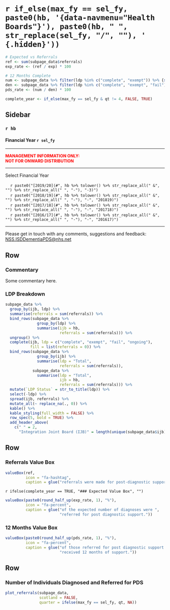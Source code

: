 `r if_else(max_fy == sel_fy, paste0(hb, '{data-navmenu="Health Boards"}'), paste0(hb, " ", str_replace(sel_fy, "/", ""), ' {.hidden}'))`
=================================================

```r

# Expected vs Referrals
ref <- sum(subpage_data$referrals)
exp_rate <- (ref / exp) * 100

# 12 Months Complete
num <- subpage_data %>% filter(ldp %in% c("complete", "exempt")) %>% {sum(.$referrals)}
den <- subpage_data %>% filter(ldp %in% c("complete", "exempt", "fail")) %>% {sum(.$referrals)}
pds_rate <- (num / den) * 100

complete_year <- if_else(max_fy == sel_fy & qt != 4, FALSE, TRUE)
```

Sidebar {.sidebar}
-----------------------------------------------------------------------

### `r hb`
#### Financial Year `r sel_fy`

***

<font size="2"> 
<span style="color:red"> 
**MANAGEMENT INFORMATION ONLY:** <br>
**NOT FOR ONWARD DISTRIBUTION**
</span> </font>

***

Select Financial Year

<!-- For some reason need '-2' on end of 1819 links - check why this is -->
|     `r paste0("[2019/20](#", hb %>% tolower() %>% str_replace_all(" &", "") %>% str_replace_all(" ", "-"), "-3)")`
|     `r paste0("[2018/19](#", hb %>% tolower() %>% str_replace_all(" &", "") %>% str_replace_all(" ", "-"), "-", "201819)")`
|     `r paste0("[2017/18](#", hb %>% tolower() %>% str_replace_all(" &", "") %>% str_replace_all(" ", "-"), "-", "201718)")`
|     `r paste0("[2016/17](#", hb %>% tolower() %>% str_replace_all(" &", "") %>% str_replace_all(" ", "-"), "-", "201617)")`

***

<!-- Reword this and try and force to bottom of sidebar -->
Please get in touch with any comments, suggestions and feedback: [NSS.ISDDementiaPDS@nhs.net](mailto:NSS.ISDDementiaPDS@nhs.net)


Row
----------------------------------------------------------------------

### Commentary

Some commentary here.


### LDP Breakdown

```r
subpage_data %>%
  group_by(ijb, ldp) %>%
  summarise(referrals = sum(referrals)) %>%
  bind_rows(subpage_data %>%
              group_by(ldp) %>%
              summarise(ijb = hb,
                        referrals = sum(referrals))) %>%
  ungroup() %>%
  complete(ijb, ldp = c("complete", "exempt", "fail", "ongoing"),
           fill = list(referrals = 0)) %>%
  bind_rows(subpage_data %>%
              group_by(ijb) %>%
              summarise(ldp = "Total",
                        referrals = sum(referrals)),
            subpage_data %>%
              summarise(ldp = "Total",
                        ijb = hb,
                        referrals = sum(referrals))) %>%
  mutate(`LDP Status` = str_to_title(ldp)) %>%
  select(-ldp) %>%
  spread(ijb, referrals) %>%
  mutate_all(~ replace_na(., 0)) %>%
  kable() %>%
  kable_styling(full_width = FALSE) %>%
  row_spec(5, bold = TRUE) %>%
  add_header_above(
    c(" " = 2, 
      "Integration Joint Board (IJB)" = length(unique(subpage_data$ijb))))
```


Row
----------------------------------------------------------------------

### Referrals Value Box
```r
valueBox(ref, 
         icon = "fa-hashtag",
         caption = glue("referrals were made for post-diagnostic support."))
```


`r ifelse(complete_year == TRUE, "### Expected Value Box", "")`
```r
valueBox(paste0(round_half_up(exp_rate, 1), "%"), 
         icon = "fa-percent",
         caption = glue("of the expected number of diagnoses were ",
                        "referred for post diagnostic support."))
```

### 12 Months Value Box
```r
valueBox(paste0(round_half_up(pds_rate, 1), "%"), 
         icon = "fa-percent",
         caption = glue("of those referred for post diagnostic support ",
                        "received 12 months of support."))
```


Row {data-height=500}
----------------------------------------------------------------------

### **Number of Individuals Diagnosed and Referred for PDS** {data-width=800}

```r

plot_referrals(subpage_data, 
               scotland = FALSE,
               quarter = ifelse(max_fy == sel_fy, qt, NA))

```

